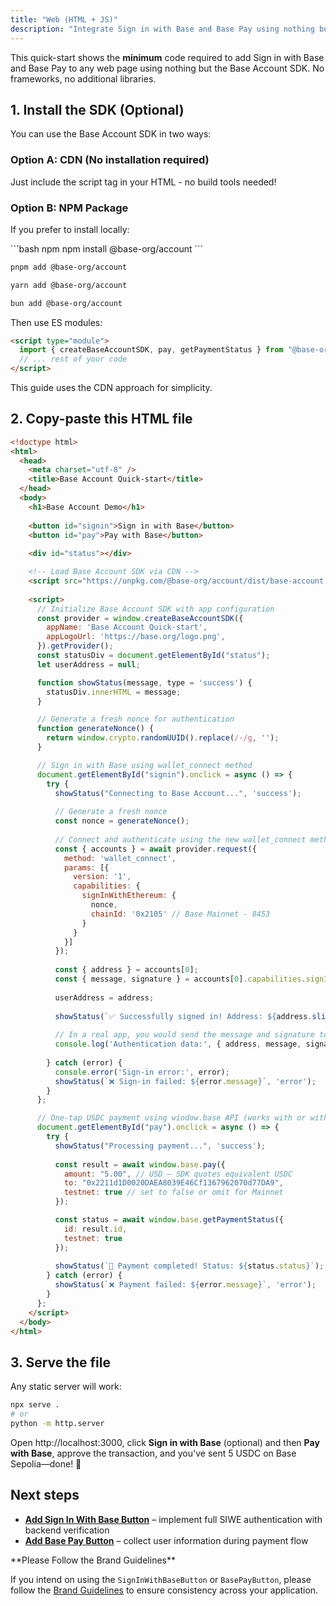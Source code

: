 ```yaml
---
title: "Web (HTML + JS)"
description: "Integrate Sign in with Base and Base Pay using nothing but HTML and JavaScript."
---
```


This quick-start shows the **minimum** code required to add Sign in with Base and Base Pay to any web page using nothing but the Base Account SDK. No frameworks, no additional libraries.

## 1. Install the SDK (Optional)

You can use the Base Account SDK in two ways:

### Option A: CDN (No installation required)
Just include the script tag in your HTML - no build tools needed!

### Option B: NPM Package
If you prefer to install locally:

<CodeGroup>
```bash npm
npm install @base-org/account
```

```bash pnpm
pnpm add @base-org/account
```

```bash yarn
yarn add @base-org/account
```

```bash bun
bun add @base-org/account
```
</CodeGroup>

Then use ES modules:
```html
<script type="module">
  import { createBaseAccountSDK, pay, getPaymentStatus } from "@base-org/account";
  // ... rest of your code
</script>
```

This guide uses the CDN approach for simplicity.

## 2. Copy-paste this HTML file

```html title="index.html" lineNumbers
<!doctype html>
<html>
  <head>
    <meta charset="utf-8" />
    <title>Base Account Quick-start</title>
  </head>
  <body>
    <h1>Base Account Demo</h1>
    
    <button id="signin">Sign in with Base</button>
    <button id="pay">Pay with Base</button>
    
    <div id="status"></div>

    <!-- Load Base Account SDK via CDN -->
    <script src="https://unpkg.com/@base-org/account/dist/base-account.min.js"></script>
    
    <script>
      // Initialize Base Account SDK with app configuration
      const provider = window.createBaseAccountSDK({
        appName: 'Base Account Quick-start',
        appLogoUrl: 'https://base.org/logo.png',
      }).getProvider();
      const statusDiv = document.getElementById("status");
      let userAddress = null;

      function showStatus(message, type = 'success') {
        statusDiv.innerHTML = message;
      }

      // Generate a fresh nonce for authentication
      function generateNonce() {
        return window.crypto.randomUUID().replace(/-/g, '');
      }

      // Sign in with Base using wallet_connect method
      document.getElementById("signin").onclick = async () => {
        try {
          showStatus("Connecting to Base Account...", 'success');
          
          // Generate a fresh nonce
          const nonce = generateNonce();
          
          // Connect and authenticate using the new wallet_connect method
          const { accounts } = await provider.request({
            method: 'wallet_connect',
            params: [{
              version: '1',
              capabilities: {
                signInWithEthereum: { 
                  nonce, 
                  chainId: '0x2105' // Base Mainnet - 8453
                }
              }
            }]
          });
          
          const { address } = accounts[0];
          const { message, signature } = accounts[0].capabilities.signInWithEthereum;
          
          userAddress = address;
          
          showStatus(`✅ Successfully signed in! Address: ${address.slice(0, 6)}...${address.slice(-4)}`);
          
          // In a real app, you would send the message and signature to your backend for verification
          console.log('Authentication data:', { address, message, signature });
          
        } catch (error) {
          console.error('Sign-in error:', error);
          showStatus(`❌ Sign-in failed: ${error.message}`, 'error');
        }
      };

      // One-tap USDC payment using window.base API (works with or without sign-in)
      document.getElementById("pay").onclick = async () => {
        try {
          showStatus("Processing payment...", 'success');
          
          const result = await window.base.pay({
            amount: "5.00", // USD – SDK quotes equivalent USDC
            to: "0x2211d1D0020DAEA8039E46Cf1367962070d77DA9",
            testnet: true // set to false or omit for Mainnet
          });

          const status = await window.base.getPaymentStatus({
            id: result.id,
            testnet: true
          });
          
          showStatus(`🎉 Payment completed! Status: ${status.status}`);
        } catch (error) {
          showStatus(`❌ Payment failed: ${error.message}`, 'error');
        }
      };
    </script>
  </body>
</html>
```

## 3. Serve the file

Any static server will work:

```bash
npx serve .
# or
python -m http.server
```

Open http://localhost:3000, click **Sign in with Base** (optional) and then **Pay with Base**, approve the transaction, and you've sent 5 USDC on Base Sepolia—done! 🎉


## Next steps

* **[Add Sign In With Base Button](/base-account/reference/ui-elements/sign-in-with-base-button)** – implement full SIWE authentication with backend verification
* **[Add Base Pay Button](/base-account/reference/ui-elements/base-pay-button)** – collect user information during payment flow

<Warning>
**Please Follow the Brand Guidelines** 

If you intend on using the `SignInWithBaseButton` or `BasePayButton`, please follow the [Brand Guidelines](/base-account/reference/ui-elements/brand-guidelines) to ensure consistency across your application.

</Warning>